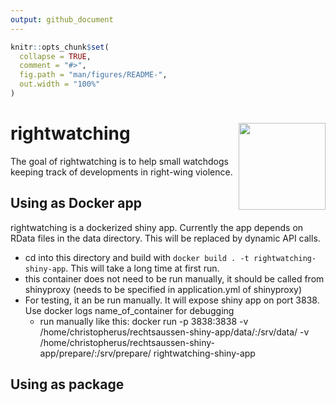 ```yaml
---
output: github_document
---
```


<!-- README.md is generated from README.Rmd. Please edit that file -->

```r
knitr::opts_chunk$set(
  collapse = TRUE,
  comment = "#>",
  fig.path = "man/figures/README-",
  out.width = "100%"
)
```

# rightwatching  <a href='https://rightwatching.org'><img src='man/figures/logo.png' align="right" height="139" /></a>

<!-- badges: start -->
<!-- badges: end -->

The goal of rightwatching is to help small watchdogs keeping track of developments in right-wing violence. 


## Using as Docker app

rightwatching is a dockerized shiny app. Currently the app depends on RData files in the data directory. This will be replaced by dynamic API calls.

* cd into this directory and build with `docker build . -t rightwatching-shiny-app`. This will take a long time at first run. 
* this container does not need to be run manually, it should be called from shinyproxy (needs to be specified in application.yml of shinyproxy)
* For testing, it an be run manually. It will expose shiny app on port 3838. Use docker logs name_of_container for debugging
	* run manually like this: docker run -p 3838:3838 -v /home/christopherus/rechtsaussen-shiny-app/data/:/srv/data/ -v /home/christopherus/rechtsaussen-shiny-app/prepare/:/srv/prepare/ rightwatching-shiny-app


## Using as package
